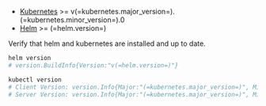 - [Kubernetes](https://kubernetes.io) >= v(=kubernetes.major_version=).(=kubernetes.minor_version=).0
- [Helm](https://helm.sh) >= (=helm.version=)

Verify that helm and kubernetes are installed and up to date.

```bash
helm version
# version.BuildInfo{Version:"v(=helm.version=)"}

kubectl version
# Client Version: version.Info{Major:"(=kubernetes.major_version=)", Minor:"(=kubernetes.minor_version=)+"}
# Server Version: version.Info{Major:"(=kubernetes.major_version=)", Minor:"(=kubernetes.minor_version=)+"}
```

